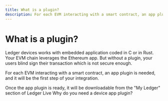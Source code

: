 ```yaml
---
title: What is a plugin?
description: For each EVM interacting with a smart contract, an app plugin is needed, and it will be the first step of your integration.
---
```



# What is a plugin?

Ledger devices works with embedded application coded in C or in Rust. Your EVM chain leverages the Ethereum app. But without a plugin, your users blind sign their transaction which is not secure enough.

For each EVM interacting with a smart contract, an app plugin is needed, and it will be the first step of your integration. 

Once the app plugin is ready, it will be downloadable from the "My Ledger" section of Ledger Live
Why do you need a device app plugin?

<Cards num={2}>
  <Card
    title="Plugin requirements and submission"
    href="/docs/plugin/requirements"
  />
  <Card
    title="Overview"
    href="/docs/plugin/overview"
  />
  <Card
    title="Setup"
    href="/docs/plugin/environment-setup"
  />
  <Card
    title="Code Walkthrough"
    href="/docs/plugin/code-walkthrough"
  />
</Cards>